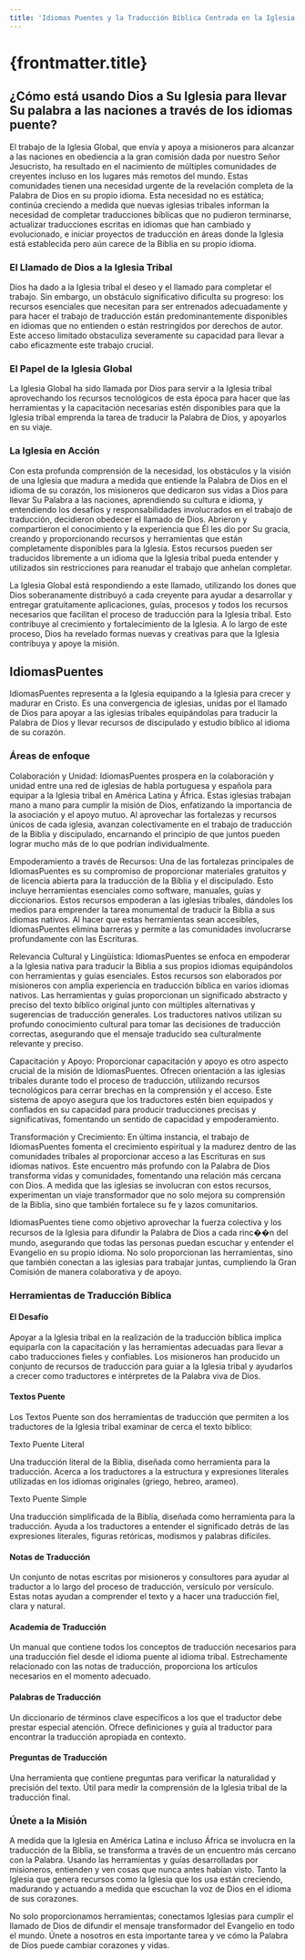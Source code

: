 ```yaml
---
title: 'Idiomas Puentes y la Traducción Bíblica Centrada en la Iglesia'
---
```


# {frontmatter.title}

## ¿Cómo está usando Dios a Su Iglesia para llevar Su palabra a las naciones a través de los idiomas puente?

El trabajo de la Iglesia Global, que envía y apoya a misioneros para alcanzar a las naciones en obediencia a la gran comisión dada por nuestro Señor Jesucristo, ha resultado en el nacimiento de múltiples comunidades de creyentes incluso en los lugares más remotos del mundo. Estas comunidades tienen una necesidad urgente de la revelación completa de la Palabra de Dios en su propio idioma. Esta necesidad no es estática; continúa creciendo a medida que nuevas iglesias tribales informan la necesidad de completar traducciones bíblicas que no pudieron terminarse, actualizar traducciones escritas en idiomas que han cambiado y evolucionado, e iniciar proyectos de traducción en áreas donde la Iglesia está establecida pero aún carece de la Biblia en su propio idioma.

### El Llamado de Dios a la Iglesia Tribal

Dios ha dado a la Iglesia tribal el deseo y el llamado para completar el trabajo. Sin embargo, un obstáculo significativo dificulta su progreso: los recursos esenciales que necesitan para ser entrenados adecuadamente y para hacer el trabajo de traducción están predominantemente disponibles en idiomas que no entienden o están restringidos por derechos de autor. Este acceso limitado obstaculiza severamente su capacidad para llevar a cabo eficazmente este trabajo crucial.

### El Papel de la Iglesia Global

La Iglesia Global ha sido llamada por Dios para servir a la Iglesia tribal aprovechando los recursos tecnológicos de esta época para hacer que las herramientas y la capacitación necesarias estén disponibles para que la Iglesia tribal emprenda la tarea de traducir la Palabra de Dios, y apoyarlos en su viaje.

### La Iglesia en Acción

Con esta profunda comprensión de la necesidad, los obstáculos y la visión de una Iglesia que madura a medida que entiende la Palabra de Dios en el idioma de su corazón, los misioneros que dedicaron sus vidas a Dios para llevar Su Palabra a las naciones, aprendiendo su cultura e idioma, y entendiendo los desafíos y responsabilidades involucrados en el trabajo de traducción, decidieron obedecer el llamado de Dios. Abrieron y compartieron el conocimiento y la experiencia que Él les dio por Su gracia, creando y proporcionando recursos y herramientas que están completamente disponibles para la Iglesia. Estos recursos pueden ser traducidos libremente a un idioma que la Iglesia tribal pueda entender y utilizados sin restricciones para reanudar el trabajo que anhelan completar.

La Iglesia Global está respondiendo a este llamado, utilizando los dones que Dios soberanamente distribuyó a cada creyente para ayudar a desarrollar y entregar gratuitamente aplicaciones, guías, procesos y todos los recursos necesarios que facilitan el proceso de traducción para la Iglesia tribal. Esto contribuye al crecimiento y fortalecimiento de la Iglesia. A lo largo de este proceso, Dios ha revelado formas nuevas y creativas para que la Iglesia contribuya y apoye la misión.

## IdiomasPuentes

IdiomasPuentes representa a la Iglesia equipando a la Iglesia para crecer y madurar en Cristo. Es una convergencia de iglesias, unidas por el llamado de Dios para apoyar a las iglesias tribales equipándolas para traducir la Palabra de Dios y llevar recursos de discipulado y estudio bíblico al idioma de su corazón.

### Áreas de enfoque

Colaboración y Unidad: IdiomasPuentes prospera en la colaboración y unidad entre una red de iglesias de habla portuguesa y española para equipar a la Iglesia tribal en América Latina y África. Estas iglesias trabajan mano a mano para cumplir la misión de Dios, enfatizando la importancia de la asociación y el apoyo mutuo. Al aprovechar las fortalezas y recursos únicos de cada iglesia, avanzan colectivamente en el trabajo de traducción de la Biblia y discipulado, encarnando el principio de que juntos pueden lograr mucho más de lo que podrían individualmente.

Empoderamiento a través de Recursos: Una de las fortalezas principales de IdiomasPuentes es su compromiso de proporcionar materiales gratuitos y de licencia abierta para la traducción de la Biblia y el discipulado. Esto incluye herramientas esenciales como software, manuales, guías y diccionarios. Estos recursos empoderan a las iglesias tribales, dándoles los medios para emprender la tarea monumental de traducir la Biblia a sus idiomas nativos. Al hacer que estas herramientas sean accesibles, IdiomasPuentes elimina barreras y permite a las comunidades involucrarse profundamente con las Escrituras.

Relevancia Cultural y Lingüística: IdiomasPuentes se enfoca en empoderar a la Iglesia nativa para traducir la Biblia a sus propios idiomas equipándolos con herramientas y guías esenciales. Estos recursos son elaborados por misioneros con amplia experiencia en traducción bíblica en varios idiomas nativos. Las herramientas y guías proporcionan un significado abstracto y preciso del texto bíblico original junto con múltiples alternativas y sugerencias de traducción generales. Los traductores nativos utilizan su profundo conocimiento cultural para tomar las decisiones de traducción correctas, asegurando que el mensaje traducido sea culturalmente relevante y preciso.

Capacitación y Apoyo: Proporcionar capacitación y apoyo es otro aspecto crucial de la misión de IdiomasPuentes. Ofrecen orientación a las iglesias tribales durante todo el proceso de traducción, utilizando recursos tecnológicos para cerrar brechas en la comprensión y el acceso. Este sistema de apoyo asegura que los traductores estén bien equipados y confiados en su capacidad para producir traducciones precisas y significativas, fomentando un sentido de capacidad y empoderamiento.

Transformación y Crecimiento: En última instancia, el trabajo de IdiomasPuentes fomenta el crecimiento espiritual y la madurez dentro de las comunidades tribales al proporcionar acceso a las Escrituras en sus idiomas nativos. Este encuentro más profundo con la Palabra de Dios transforma vidas y comunidades, fomentando una relación más cercana con Dios. A medida que las iglesias se involucran con estos recursos, experimentan un viaje transformador que no solo mejora su comprensión de la Biblia, sino que también fortalece su fe y lazos comunitarios.

IdiomasPuentes tiene como objetivo aprovechar la fuerza colectiva y los recursos de la Iglesia para difundir la Palabra de Dios a cada rinc��n del mundo, asegurando que todas las personas puedan escuchar y entender el Evangelio en su propio idioma. No solo proporcionan las herramientas, sino que también conectan a las iglesias para trabajar juntas, cumpliendo la Gran Comisión de manera colaborativa y de apoyo.

### Herramientas de Traducción Bíblica

#### El Desafío

Apoyar a la Iglesia tribal en la realización de la traducción bíblica implica equiparla con la capacitación y las herramientas adecuadas para llevar a cabo traducciones fieles y confiables. Los misioneros han producido un conjunto de recursos de traducción para guiar a la Iglesia tribal y ayudarlos a crecer como traductores e intérpretes de la Palabra viva de Dios.

#### Textos Puente

Los Textos Puente son dos herramientas de traducción que permiten a los traductores de la Iglesia tribal examinar de cerca el texto bíblico:

Texto Puente Literal

Una traducción literal de la Biblia, diseñada como herramienta para la traducción.
Acerca a los traductores a la estructura y expresiones literales utilizadas en los idiomas originales (griego, hebreo, arameo).

Texto Puente Simple

Una traducción simplificada de la Biblia, diseñada como herramienta para la traducción.
Ayuda a los traductores a entender el significado detrás de las expresiones literales, figuras retóricas, modismos y palabras difíciles.

#### Notas de Traducción

Un conjunto de notas escritas por misioneros y consultores para ayudar al traductor a lo largo del proceso de traducción, versículo por versículo. Estas notas ayudan a comprender el texto y a hacer una traducción fiel, clara y natural.

#### Academia de Traducción

Un manual que contiene todos los conceptos de traducción necesarios para una traducción fiel desde el idioma puente al idioma tribal. Estrechamente relacionado con las notas de traducción, proporciona los artículos necesarios en el momento adecuado.

#### Palabras de Traducción

Un diccionario de términos clave específicos a los que el traductor debe prestar especial atención. Ofrece definiciones y guía al traductor para encontrar la traducción apropiada en contexto.

#### Preguntas de Traducción

Una herramienta que contiene preguntas para verificar la naturalidad y precisión del texto. Útil para medir la comprensión de la Iglesia tribal de la traducción final.

### Únete a la Misión

A medida que la Iglesia en América Latina e incluso África se involucra en la traducción de la Biblia, se transforma a través de un encuentro más cercano con la Palabra. Usando las herramientas y guías desarrolladas por misioneros, entienden y ven cosas que nunca antes habían visto. Tanto la Iglesia que genera recursos como la Iglesia que los usa están creciendo, madurando y actuando a medida que escuchan la voz de Dios en el idioma de sus corazones.

No solo proporcionamos herramientas; conectamos Iglesias para cumplir el llamado de Dios de difundir el mensaje transformador del Evangelio en todo el mundo. Únete a nosotros en esta importante tarea y ve cómo la Palabra de Dios puede cambiar corazones y vidas.
